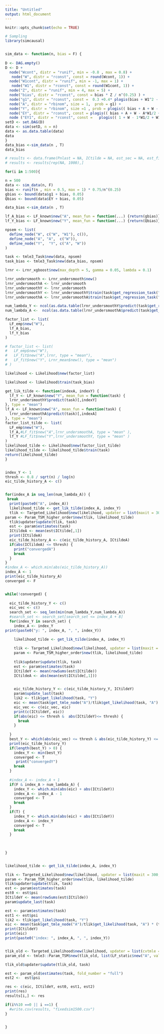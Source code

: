 ```yaml
---
title: "Untitled"
output: html_document
---
```


```r
knitr::opts_chunk$set(echo = TRUE)
```

```r
# Sampling
library(simcausal)


sim_data <- function(n, bias = F) {
   
D <- DAG.empty()
D <- D +
  node("Wcont", distr = "runif", min = -0.8 , max = 0.8) +
   node("W", distr = "rconst", const = round(Wcont, 1)) +
  node("W1cont", distr = "runif", min = -1, max = 1) +
   node("W1", distr = "rconst", const = round(W1cont, 1)) +
  node("Z", distr = "runif", min = 4, max = 5) +
  node("bias", distr = "rconst", const = bias * Z / n^(0.25) ) + 
  node("g1", distr = "rconst", const =  0.3 +0.4* plogis(bias + W1^2 - W1/2 + W^2 - 0.5*0.5 + 0.5*W - W*W1 - W*sin(W1) + W1*cos(W))) +
  node("A", distr = "rbinom", size = 1,  prob = g1) +
  node("Y", distr = "rbinom", size =1 , prob = plogis(( bias + A + W - A*W1/2 + W1*W + 0.5*sin(W) + exp(W1)*W1 - W^2 ))) +
  node("EY", distr = "rconst", const = plogis(( bias + A + W - A*W1/2 + W1*W + 0.5*sin(W) + exp(W1)*W1 - W^2 ))) +
  node ("EY1", distr = "rconst", const =   plogis(( 1 + W - 1*W1/2 + W1*W + 0.5*sin(W) + exp(W1)*W1 - W^2 ))) 
setD <- set.DAG(D)
data <- sim(setD, n = n)
data <- as.data.table(data)
data
}
data_bias <-sim_data(n , T)
data_bias
```







```r
# results <- data.frame(Pnlast = NA, ICtilde = NA, est_sec = NA, est_first = NA, est_standard = NA)
# results <- results[rep(NA, 1000),]

for(i in 1:500){

n = 500
data <- sim_data(n, F)
bias <- runif(n , min = 0.5, max = 1) * 0.75/n^(0.25)
gbias <- bound(data$g1 + bias, 0.05)
Qbias <- bound(data$EY + bias, 0.05)

data_bias <-sim_data(n , T)

lf_A_bias <- LF_known$new("A", mean_fun = function(...) {return(gbias)}, type = "mean")
lf_Y_bias <- LF_known$new("Y", mean_fun = function(...) {return(Qbias)}, type = "mean")

npsem <- list(
  define_node("W", c("W", "W1"), c()),
  define_node("A", "A",  c("W")),
  define_node("Y",  "Y", c("A", "W"))
)

task <- tmle3_Task$new(data, npsem)
task_bias <- tmle3_Task$new(data_bias, npsem)

lrnr <- Lrnr_xgboost$new(max_depth = 5, gamma = 0.05, lambda = 0.1)

lrnr_undersmooth <- Lrnr_undersmooth$new()
lrnr_undersmoothA <- lrnr_undersmooth
lrnr_undersmoothY <- lrnr_undersmooth
lrnr_undersmoothY <- lrnr_undersmoothY$train(task$get_regression_task("Y"))
lrnr_undersmoothA <- lrnr_undersmoothA$train(task$get_regression_task("A"))

num_lambda_Y <- ncol(as.data.table(lrnr_undersmoothY$predict(task$get_regression_task("Y"))))
num_lambda_A <-  ncol(as.data.table(lrnr_undersmoothA$predict(task$get_regression_task("A"))))

factor_list <- list(
  LF_emp$new("W"),
  lf_A_bias,
  lf_Y_bias
)

# factor_list <- list(
#   LF_emp$new("W"),
#   LF_fit$new("A",lrnr, type = "mean"),
#   LF_fit$new("Y", Lrnr_mean$new(), type = "mean")
# )

likelihood <- Likelihood$new(factor_list)

likelihood <- likelihood$train(task_bias)

get_lik_tilde <- function(indexA, indexY) {
  lf_Y <- LF_known$new("Y", mean_fun = function(task) {
  lrnr_undersmoothY$predict(task)[,indexY]
}, type = "mean")
lf_A <- LF_known$new("A", mean_fun = function(task) {
  lrnr_undersmoothA$predict(task)[,indexA]
}, type = "mean")
factor_list_tilde <- list(
  LF_emp$new("W"),
  lf_A,#LF_fit$new("A",lrnr_undersmoothA, type = "mean" ),
  lf_Y #LF_fit$new("Y",lrnr_undersmoothY, type = "mean" )
)
likelihood_tilde <- Likelihood$new(factor_list_tilde)
likelihood_tilde <- likelihood_tilde$train(task)
return(likelihood_tilde)
}


index_Y <- 1
thresh <- 0.8 / sqrt(n) / log(n)
eic_tilde_history_A <- c()


for(index_A in seq_len(num_lambda_A)) {
 break
  print(paste0("A", index_A))
  likelihood_tilde <- get_lik_tilde(index_A, index_Y)
  tlik <- Targeted_Likelihood$new(likelihood, updater = list(maxit = 300, convergence_type = "scaled_var", cvtmle = F, constrain_step = T, one_dimensional = T, delta_epsilon = c( 0.05)))
param <- Param_TSM_higher_order$new(tlik, likelihood_tilde)
  tlik$updater$update(tlik, task)
  est <- param$estimates(task)
  ICtildeA <- mean(est$ICtilde[,1])
  print(ICtildeA)
  eic_tilde_history_A <- c(eic_tilde_history_A, ICtildeA)
  if(abs(ICtildeA) <= thresh) {
    print("convergedA")
    break
  }
}
#index_A <- which.min(abs(eic_tilde_history_A))
index_A <- 1
print(eic_tilde_history_A)
converged <- F


while(!converged) {
  
  eic_tilde_history_Y <- c()
  eic_vec <- c()
  search_set <- seq_len(min(num_lambda_Y,num_lambda_A))
  #search_set <- search_set[search_set <= index_A + 8]
  for(index_Y in search_set) {
    index_A <- index_Y
print(paste0("y: ", index_A, ", ", index_Y))

    likelihood_tilde <- get_lik_tilde(index_A, index_Y)
    
    tlik <- Targeted_Likelihood$new(likelihood, updater = list(maxit = 300, convergence_type = "scaled_var", cvtmle = F, constrain_step = T, one_dimensional = T, delta_epsilon = c( 0.05)))
    param <- Param_TSM_higher_order$new(tlik, likelihood_tilde)
    
    tlik$updater$update(tlik, task)
    est <- param$estimates(task)
    ICtildeY <- mean(rowSums(est$ICtilde))
    ICtildeA <- abs(mean(est$ICtilde[,1]))
        

    eic_tilde_history_Y <- c(eic_tilde_history_Y, ICtildeY)
    param$update_last(task)
    lik2 <- tlik$get_likelihood(task, "Y")
    eic <- mean(task$get_tmle_node("A")/tlik$get_likelihood(task, "A") * (task$get_tmle_node("Y") - lik2))
    eic_vec <- c(eic_vec, eic)
    print(c(ICtildeY, eic))
    if(abs(eic) <= thresh &  abs(ICtildeY)<= thresh) {
      break
    }
    
  }
  best_Y <- which(abs(eic_vec) <= thresh & abs(eic_tilde_history_Y) <= thresh)
  print(eic_tilde_history_Y)
  if(length(best_Y) > 0) {
    index_Y <- min(best_Y)
    converged <- T
     print("convergedY")
    break
  } 
  
  #index_A <- index_A + 1
  if(F & index_A > num_lambda_A) {
    index_Y <- which.min(abs(eic) + abs(ICtildeY))
    index_A <- index_A - 1
    converged <- T
    break
  }
  if(T) {
    index_Y <- which.min(abs(eic) + abs(ICtildeY))
    index_A <- index_Y
    converged <- T
    break
  }
  
  
  
}


likelihood_tilde <- get_lik_tilde(index_A, index_Y)

tlik <- Targeted_Likelihood$new(likelihood, updater = list(maxit = 300, convergence_type = "scaled_var", cvtmle = F, constrain_step = T, one_dimensional = T, delta_epsilon = c( 0.05)))
param <- Param_TSM_higher_order$new(tlik, likelihood_tilde)
tlik$updater$update(tlik, task)
est <- param$estimates(task)
est0 <- est$psi
ICtildeY <- mean(rowSums(est$ICtilde))
param$update_last(task)

est <- param$estimates(task)
est1 <- est$psi
lik2 <- tlik$get_likelihood(task, "Y")
eic <- mean(task$get_tmle_node("A")/tlik$get_likelihood(task, "A") * (task$get_tmle_node("Y") - lik2))
print(ICtildeY)
print(eic)
print(paste0("index: ", index_A, ", ", index_Y))


tlik_old <- Targeted_Likelihood$new(likelihood, updater = list(cvtmle = F))
param_old <- tmle3::Param_TSM$new(tlik_old, list(LF_static$new("A", value = 1)))

tlik_old$updater$update(tlik_old, task)

est <- param_old$estimates(task, fold_number = "full")
est2 <-  est$psi

res <- c(eic, ICtildeY, est0, est1, est2)
print(res)
results[i,] <- res

if(i%%10 ==0 || i ==1) {
  #write.csv(results, "fixedsim1500.csv")
}


}

```

